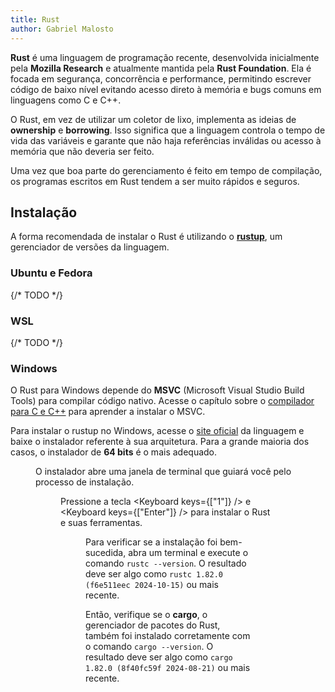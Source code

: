 ```yaml
---
title: Rust
author: Gabriel Malosto
---
```




**Rust** é uma linguagem de programação recente, desenvolvida inicialmente pela **Mozilla Research** e atualmente mantida pela **Rust Foundation**.
Ela é focada em segurança, concorrência e performance, permitindo escrever código de baixo nível evitando acesso direto à memória e bugs comuns em linguagens como C e C++.

O Rust, em vez de utilizar um coletor de lixo, implementa as ideias de **ownership** e **borrowing**.
Isso significa que a linguagem controla o tempo de vida das variáveis e garante que não haja referências inválidas ou acesso à memória que não deveria ser feito.

Uma vez que boa parte do gerenciamento é feito em tempo de compilação, os programas escritos em Rust tendem a ser muito rápidos e seguros.

## Instalação

A forma recomendada de instalar o Rust é utilizando o [**rustup**](https://rust-lang.github.io/rustup/installation/index.html), um gerenciador de versões da linguagem.

### Ubuntu e Fedora

{/* TODO */}

### WSL

{/* TODO */}

### Windows

O Rust para Windows depende do **MSVC** (Microsoft Visual Studio Build Tools) para compilar código nativo.
Acesse o capítulo sobre o [compilador para C e C++](c_cpp/compiler#windows) para aprender a instalar o MSVC.

Para instalar o rustup no Windows, acesse o [site oficial](https://www.rust-lang.org/tools/install) da linguagem e baixe o instalador referente à sua arquitetura.
Para a grande maioria dos casos, o instalador de **64 bits** é o mais adequado.

<Figure
  caption="Opções de download do rustup para Windows."
  images={[
    {
      src: downloadOptionsWindows,
      alt: "Página de downloads do website do Rust. São exibidas as duas opções de download, para 32 e 64 bits.",
    },
  ]}
/>

O instalador abre uma janela de terminal que guiará você pelo processo de instalação.

<Figure
  caption="Instalador do rust para Windows."
  images={[
    {
      src: windowsInstaller,
      alt: "Terminal aberto no PowerShell, em que se executa o instalador do Rust.",
    },
  ]}
/>

Pressione a tecla <Keyboard keys={["1"]} /> e <Keyboard keys={["Enter"]} /> para instalar o Rust e suas ferramentas.

<Figure
  caption="Finalização da instalação do rust para Windows."
  images={[
    {
      src: windowsInstalled,
      alt: "Terminal com o PowerShell, em que é exibida a mensagem de finalização da instalação do Rust.",
    },
  ]}
/>

Para verificar se a instalação foi bem-sucedida, abra um terminal e execute o comando `rustc --version`.
O resultado deve ser algo como `rustc 1.82.0 (f6e511eec 2024-10-15)` ou mais recente.

Então, verifique se o **cargo**, o gerenciador de pacotes do Rust, também foi instalado corretamente com o comando `cargo --version`.
O resultado deve ser algo como `cargo 1.82.0 (8f40fc59f 2024-08-21)` ou mais recente.
